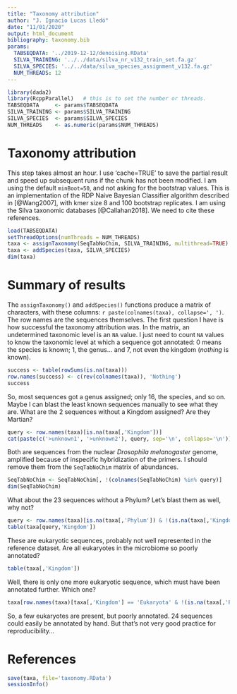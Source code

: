 ```yaml
---
title: "Taxonomy attribution"
author: "J. Ignacio Lucas Lledó"
date: "11/01/2020"
output: html_document
bibliography: taxonomy.bib
params:
  TABSEQDATA: '../2019-12-12/denoising.RData'
  SILVA_TRAINING: '../../data/silva_nr_v132_train_set.fa.gz'
  SILVA_SPECIES: '../../data/silva_species_assignment_v132.fa.gz'
  NUM_THREADS: 12
---
```


```r
library(dada2)
library(RcppParallel)   # this is to set the number or threads.
TABSEQDATA     <- params$TABSEQDATA
SILVA_TRAINING <- params$SILVA_TRAINING
SILVA_SPECIES  <- params$SILVA_SPECIES
NUM_THREADS    <- as.numeric(params$NUM_THREADS)
```

# Taxonomy attribution

This step takes almost an hour. I use 'cache=TRUE' to save the partial result and speed
up subsequent runs if the chunk has not been modified. I am using the default `minBoot=50`,
and not asking for the bootstrap values. This is an implementation of the RDP Naive
Bayesian Classifier algorithm described in [@Wang2007], with kmer size 8 and 100 bootstrap
replicates. I am using the Silva taxonomic databases [@Callahan2018]. We need to cite these
references.

```r
load(TABSEQDATA)
setThreadOptions(numThreads = NUM_THREADS)
taxa <- assignTaxonomy(SeqTabNoChim, SILVA_TRAINING, multithread=TRUE)
taxa <- addSpecies(taxa, SILVA_SPECIES)
dim(taxa)
```

# Summary of results
The `assignTaxonomy()` and `addSpecies()` functions produce a matrix of characters, with these
columns: `r paste(colnames(taxa), collapse=', ')`. The row names are the sequences themselves.
The first question I have is how successful the taxonomy attribution was. In the matrix, an
undetermined taxonomic level is an `NA` value. I just need to count `NA` values to know the
taxonomic level at which a sequence got annotated: 0 means the species is known; 1, the genus...
and 7, not even the kingdom (*nothing* is known).

```r
success <- table(rowSums(is.na(taxa)))
row.names(success) <- c(rev(colnames(taxa)), 'Nothing')
success
```

So, most sequences got a genus assigned; only 16, the species, and so on. Maybe I can blast the
least known sequences manually to see what they are. What are the 2 sequences without a Kingdom
assigned? Are they Martian?

```r
query <- row.names(taxa)[is.na(taxa[,'Kingdom'])]
cat(paste(c('>unknown1', '>unknown2'), query, sep='\n', collapse='\n'))
```

Both are sequences from the nuclear *Drosophila melanogaster* genome, amplified because of
inspecific hybridization of the primers. I should remove them from the `SeqTabNoChim` matrix
of abundances.

```r
SeqTabNoChim <- SeqTabNoChim[, !(colnames(SeqTabNoChim) %in% query)]
dim(SeqTabNoChim)
```

What about the 23 sequences without a Phylum? Let's blast them as well, why not?

```r
query <- row.names(taxa)[is.na(taxa[,'Phylum']) & !(is.na(taxa[,'Kingdom']))]
table(taxa[query,'Kingdom'])
```
These are eukaryotic sequences, probably not well represented in the reference dataset.
Are all eukaryotes in the microbiome so poorly annotated?

```r
table(taxa[,'Kingdom'])
```
Well, there is only one more eukaryotic sequence, which must have been annotated further. Which one?

```r
taxa[row.names(taxa)[taxa[,'Kingdom'] == 'Eukaryota' & !(is.na(taxa[,'Phylum']))],]
```

So, a few eukaryotes are present, but poorly annotated. 24 sequences could easily be annotated by
hand. But that's not very good practice for reproducibility...

# References

```r
save(taxa, file='taxonomy.RData')
sessionInfo()
```
